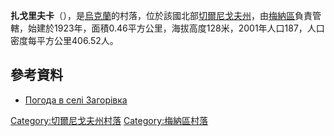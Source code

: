{{coord|51|29|48|N|32|16|38|E|scale:100000|display=title}}

'''扎戈里夫卡'''（{{lang-uk|Загорівка}}），是[[烏克蘭|烏克蘭]]的村落，位於該國北部[[切爾尼戈夫州|切爾尼戈夫州]]，由[[梅納區|梅納區]]負責管轄，始建於1923年，面積0.46平方公里，海拔高度128米，2001年人口187，人口密度每平方公里406.52人。

==參考資料==
* [http://weather.in.ua/ua/chernigovskaja/19538 Погода в селі Загорівка] {{Wayback|url=http://weather.in.ua/ua/chernigovskaja/19538 |date=20160206005843 }}

[[Category:切爾尼戈夫州村落|Category:切爾尼戈夫州村落]]
[[Category:梅納區村落|Category:梅納區村落]]


{{Chernihiv-geo-stub}}